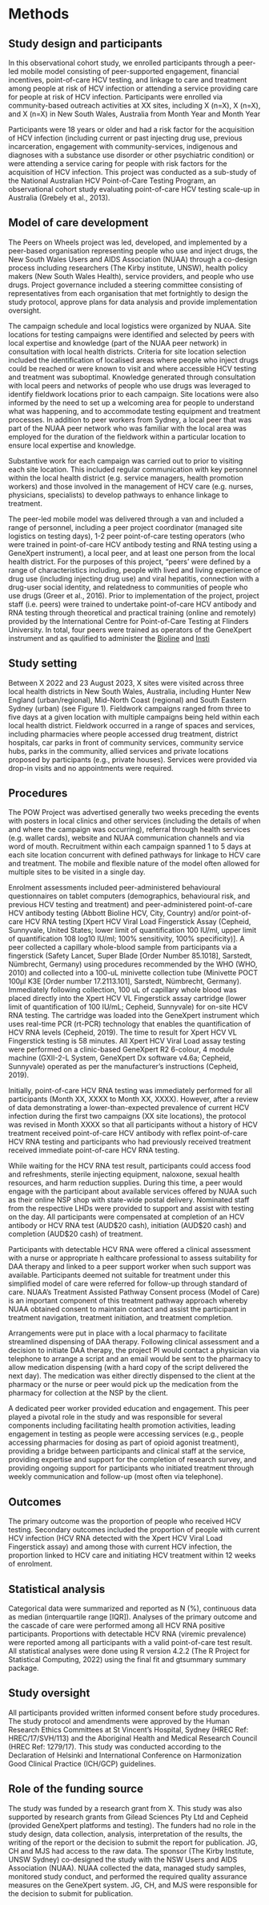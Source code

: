 # Methods {#sec-methods}

## Study design and participants {#sec-study-design}

In this observational cohort study, we enrolled participants through a peer-led
mobile model consisting of peer-supported engagement, financial incentives,
point-of-care HCV testing, and linkage to care and treatment among people at
risk of HCV infection or attending a service providing care for people at risk
of HCV infection. Participants were enrolled via community-based outreach
activities at XX sites, including X (n=X), X (n=X), and X (n=X) in New South
Wales, Australia from Month Year and Month Year

Participants were 18 years or older and had a risk factor for the acquisition of
HCV infection (including current or past injecting drug use, previous
incarceration, engagement with community-services, indigenous and diagnoses with a substance use disorder or other psychiatric condition) or were attending a
service caring for people with risk factors for the acquisition of HCV
infection. This project was conducted as a sub-study of the National Australian
HCV Point-of-Care Testing Program, an observational cohort study evaluating
point-of-care HCV testing scale-up in Australia (Grebely et al., 2013).

## Model of care development {.unnumbered}

The Peers on Wheels project was led, developed, and implemented by a peer-based
organisation representing people who use and inject drugs, the New South Wales
Users and AIDS Association (NUAA) through a co-design process including
researchers (The Kirby institute, UNSW), health policy makers (New South Wales
Health), service providers, and people who use drugs. Project governance
included a steering committee consisting of representatives from each
organisation that met fortnightly to design the study protocol, approve plans
for data analysis and provide implementation oversight.

The campaign schedule and local logistics were organized by NUAA. Site locations
for testing campaigns were identified and selected by peers with local expertise
and knowledge (part of the NUAA peer network) in consultation with local health
districts. Criteria for site location selection included the identification of
localised areas where people who inject drugs could be reached or were known to
visit and where accessible HCV testing and treatment was suboptimal. Knowledge
generated through consultation with local peers and networks of people who use
drugs was leveraged to identify fieldwork locations prior to each campaign. Site
locations were also informed by the need to set up a welcoming area for people
to understand what was happening, and to accommodate testing equipment and
treatment processes. In addition to peer workers from Sydney, a local peer that
was part of the NUAA peer network who was familiar with the local area was
employed for the duration of the fieldwork within a particular location to
ensure local expertise and knowledge.

Substantive work for each campaign was carried out to prior to visiting each
site location. This included regular communication with key personnel within the
local health district (e.g. service managers, health promotion workers) and
those involved in the management of HCV care (e.g. nurses, physicians,
specialists) to develop pathways to enhance linkage to treatment.

The peer-led mobile model was delivered through a van and included a range of
personnel, including a peer project coordinator (managed site logistics on
testing days), 1-2 peer point-of-care testing operators (who were trained in
point-of-care HCV antibody testing and RNA testing using a GeneXpert
instrument), a local peer, and at least one person from the local health
district. For the purposes of this project, “peers’ were defined by a range of
characteristics including, people with lived and living experience of drug use
(including injecting drug use) and viral hepatitis, connection with a drug-user
social identity, and relatedness to communities of people who use drugs (Greer
et al., 2016). Prior to implementation of the project, project staff (i.e.
peers) were trained to undertake point-of-care HCV antibody and RNA testing
through theoretical and practical training (online and remotely) provided by the
International Centre for Point-of-Care Testing at Flinders University. In total,
four peers were trained as operators of the GeneXpert instrument and as
qaulified to administer the [Bioline](www.bioline.com) and
[Insti](www.insti.com)

## Study setting {#sec-study-setting}

Between X 2022 and 23 August 2023, X sites were visited across three local
health districts in New South Wales, Australia, including Hunter New England
(urban/regional), Mid-North Coast (regional) and South Eastern Sydney (urban)
(see Figure 1). Fieldwork campaigns ranged from three to five days at a given
location with multiple campaigns being held within each local health district.
Fieldwork occurred in a range of spaces and services, including pharmacies where
people accessed drug treatment, district hospitals, car parks in front of
community services, community service hubs, parks in the community, allied
services and private locations proposed by participants (e.g., private houses).
Services were provided via drop-in visits and no appointments were required.

## Procedures {#sec-procedures}

The POW Project was advertised generally two weeks preceding the events with
posters in local clinics and other services (including the details of when and
where the campaign was occurring), referral through health services (e.g. wallet
cards), website and NUAA communication channels and via word of mouth.
Recruitment within each campaign spanned 1 to 5 days at each site location
concurrent with defined pathways for linkage to HCV care and treatment. The
mobile and flexible nature of the model often allowed for multiple sites to be
visited in a single day.

Enrolment assessments included peer-administered behavioural questionnaires on
tablet computers (demographics, behavioural risk, and previous HCV testing and
treatment) and peer-administered point-of-care HCV antibody testing (Abbott
Bioline HCV, City, Country) and/or point-of-care HCV RNA testing \[Xpert HCV
Viral Load Fingerstick Assay (Cepheid, Sunnyvale, United States; lower limit of
quantification 100 IU/ml, upper limit of quantification 108 log10 IU/ml; 100%
sensitivity, 100% specificity)\]. A peer collected a capillary whole-blood
sample from participants via a fingerstick (Safety Lancet, Super Blade \[Order
Number 85.1018\], Sarstedt, Nümbrecht, Germany) using procedures recommended by
the WHO (WHO, 2010) and collected into a 100-uL minivette collection tube
(Minivette POCT 100μl K3E \[Order number 17.2113.101\], Sarstedt, Nümbrecht,
Germany). Immediately following collection, 100 uL of capillary whole blood was
placed directly into the Xpert HCV VL Fingerstick assay cartridge (lower limit
of quantification of 100 IU/mL; Cepheid, Sunnyvale) for on-site HCV RNA testing.
The cartridge was loaded into the GeneXpert instrument which uses real-time PCR
(rt-PCR) technology that enables the quantification of HCV RNA levels (Cepheid,
2019). The time to result for Xpert HCV VL Fingerstick testing is 58 minutes.
All Xpert HCV Viral Load assay testing were performed on a clinic-based
GeneXpert R2 6-colour, 4 module machine (GXII-2-L System, GeneXpert Dx software
v4.6a; Cepheid, Sunnyvale) operated as per the manufacturer’s instructions
(Cepheid, 2019).

Initially, point-of-care HCV RNA testing was immediately performed for all
participants (Month XX, XXXX to Month XX, XXXX). However, after a review of data
demonstrating a lower-than-expected prevalence of current HCV infection during
the first two campaigns (XX site locations), the protocol was revised in Month
XXXX so that all participants without a history of HCV treatment received
point-of-care HCV antibody with reflex point-of-care HCV RNA testing and
participants who had previously received treatment received immediate
point-of-care HCV RNA testing.

While waiting for the HCV RNA test result, participants could access food and
refreshments, sterile injecting equipment, naloxone, sexual health resources,
and harm reduction supplies. During this time, a peer would engage with the
participant about available services offered by NUAA such as their online NSP
shop with state-wide postal delivery. Nominated staff from the respective LHDs
were provided to support and assist with testing on the day. All participants
were compensated at completion of an HCV antibody or HCV RNA test (AUD\$20
cash), initiation (AUD\$20 cash) and completion (AUD\$20 cash) of treatment.

Participants with detectable HCV RNA were offered a clinical assessment with a
nurse or appropriate h ealthcare professional to assess suitability for DAA
therapy and linked to a peer support worker when such support was available.
Participants deemed not suitable for treatment under this simplified model of
care were referred for follow-up through standard of care. NUAA’s Treatment
Assisted Pathway Consent process (Model of Care) is an important component of
this treatment pathway approach whereby NUAA obtained consent to maintain
contact and assist the participant in treatment navigation, treatment
initiation, and treatment completion.

Arrangements were put in place with a local pharmacy to facilitate streamlined
dispensing of DAA therapy. Following clinical assessment and a decision to
initiate DAA therapy, the project PI would contact a physician via telephone to
arrange a script and an email would be sent to the pharmacy to allow medication
dispensing (with a hard copy of the script delivered the next day). The
medication was either directly dispensed to the client at the pharmacy or the
nurse or peer would pick up the medication from the pharmacy for collection at
the NSP by the client.

A dedicated peer worker provided education and engagement. This peer played a
pivotal role in the study and was responsible for several components including
facilitating health promotion activities, leading engagement in testing as
people were accessing services (e.g., people accessing pharmacies for dosing as
part of opioid agonist treatment), providing a bridge between participants and
clinical staff at the service, providing expertise and support for the
completion of research survey, and providing ongoing support for participants
who initiated treatment through weekly communication and follow-up (most often
via telephone).

## Outcomes {-}

The primary outcome was the proportion of people who received HCV testing.
Secondary outcomes included the proportion of people with current HCV infection
(HCV RNA detected with the Xpert HCV Viral Load Fingerstick assay) and among
those with current HCV infection, the proportion linked to HCV care and
initiating HCV treatment within 12 weeks of enrolment.

## Statistical analysis {#sec-statistical-analysis}

Categorical data were summarized and reported as N (%), continuous data as
median (interquartile range \[IQR\]). Analyses of the primary outcome and the
cascade of care were performed among all HCV RNA positive participants.
Proportions with detectable HCV RNA (viremic prevalence) were reported among all
participants with a valid point-of-care test result. All statistical analyses
were done using R version 4.2.2 (The R Project for Statistical Computing, 2022)
using the final fit and gtsummary summary package.

## Study oversight {#sec-study-oversight}

All participants provided written informed consent before study procedures. The
study protocol and amendments were approved by the Human Research Ethics
Committees at St Vincent’s Hospital, Sydney (HREC Ref: HREC/17/SVH/113) and the
Aboriginal Health and Medical Research Council (HREC Ref: 1279/17). This study
was conducted according to the Declaration of Helsinki and International
Conference on Harmonization Good Clinical Practice (ICH/GCP) guidelines.

## Role of the funding source {#sec-role-funding}

The study was funded by a research grant from X. This study was also supported
by research grants from Gilead Sciences Pty Ltd and Cepheid (provided GeneXpert
platforms and testing). The funders had no role in the study design, data
collection, analysis, interpretation of the results, the writing of the report
or the decision to submit the report for publication. JG, CH and MJS had access
to the raw data. The sponsor (The Kirby Institute, UNSW Sydney) co-designed the
study with the NSW Users and AIDS Association (NUAA). NUAA collected the data,
managed study samples, monitored study conduct, and performed the required
quality assurance measures on the GeneXpert system. JG, CH, and MJS were
responsible for the decision to submit for publication.

